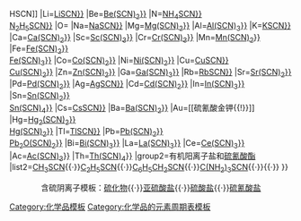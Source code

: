 {{周期表框架|[[硫氰酸盐]]|硫氰酸盐
|H=[[硫氰酸{{!}}HSCN]]
|Li=[[硫氰酸锂{{!}}{{nowrap|LiSCN}}]]
|Be=[[硫氰酸铍{{!}}{{nowrap|Be(SCN)<sub>2</sub>}}]]
|N=[[硫氰酸铵{{!}}{{nowrap|NH<sub>4</sub>SCN}}]]<BR>[[硫氰酸肼{{!}}{{nowrap|N<sub>2</sub>H<sub>5</sub>SCN}}]]
|O={{le|次硫氰酸盐|Hypothiocyanite|OSCN<sup>-</sup>}}
|Na=[[硫氰酸钠{{!}}{{nowrap|NaSCN}}]]
|Mg=[[硫氰酸镁{{!}}{{nowrap|Mg(SCN)<sub>2</sub>}}]]
|Al=[[硫氰酸铝{{!}}{{nowrap|Al(SCN)<sub>3</sub>}}]]
|K=[[硫氰酸钾{{!}}{{nowrap|KSCN}}]]
|Ca=[[硫氰酸钙{{!}}{{nowrap|Ca(SCN)<sub>2</sub>}}]]
|Sc=[[硫氰酸钪{{!}}{{nowrap|Sc(SCN)<sub>3</sub>}}]]
|Cr=[[硫氰酸铬{{!}}{{nowrap|Cr(SCN)<sub>3</sub>}}]]
|Mn=[[硫氰酸锰{{!}}{{nowrap|Mn(SCN)<sub>2</sub>}}]]
|Fe=[[硫氰酸亚铁{{!}}{{nowrap|Fe(SCN)<sub>2</sub>}}]]<BR>[[硫氰酸铁{{!}}{{nowrap|Fe(SCN)<sub>3</sub>}}]]
|Co=[[硫氰酸钴{{!}}{{nowrap|Co(SCN)<sub>2</sub>}}]]
|Ni=[[硫氰酸镍{{!}}{{nowrap|Ni(SCN)<sub>2</sub>}}]]
|Cu=[[硫氰酸亚铜{{!}}{{nowrap|CuSCN}}]]<BR>[[硫氰酸铜{{!}}{{nowrap|Cu(SCN)<sub>2</sub>}}]]
|Zn=[[硫氰酸锌{{!}}{{nowrap|Zn(SCN)<sub>2</sub>}}]]
|Ga=[[硫氰酸镓{{!}}{{nowrap|Ga(SCN)<sub>3</sub>}}]]
|Rb=[[硫氰酸铷{{!}}{{nowrap|RbSCN}}]]
|Sr=[[硫氰酸锶{{!}}{{nowrap|Sr(SCN)<sub>2</sub>}}]]
|Pd=[[硫氰酸钯{{!}}{{nowrap|Pd(SCN)<sub>2</sub>}}]]
|Ag=[[硫氰酸银{{!}}{{nowrap|AgSCN}}]]
|Cd=[[硫氰酸镉{{!}}{{nowrap|Cd(SCN)<sub>2</sub>}}]]
|In=[[硫氰酸铟{{!}}{{nowrap|In(SCN)<sub>3</sub>}}]]
|Sn=[[硫氰酸亚锡{{!}}{{nowrap|Sn(SCN)<sub>2</sub>}}]]<br />[[四硫氰酸锡{{!}}{{nowrap|Sn(SCN)<sub>4</sub>}}]]
|Cs=[[硫氰酸铯{{!}}{{nowrap|CsSCN}}]]
|Ba=[[硫氰酸钡{{!}}{{nowrap|Ba(SCN)<sub>2</sub>}}]]
|Au=[[硫氰酸金钾{{!}}{{nowrap|K[Au(SCN)<sub>4</sub>]}}]]
|Hg=[[硫氰酸亚汞{{!}}{{nowrap|Hg<sub>2</sub>(SCN)<sub>2</sub>}}]]<BR>[[硫氰酸汞{{!}}{{nowrap|Hg(SCN)<sub>2</sub>}}]]
|Tl=[[硫氰酸亚铊{{!}}{{nowrap|TlSCN}}]]
|Pb=[[硫氰酸铅{{!}}{{nowrap|Pb(SCN)<sub>2</sub>}}]]<BR>[[碱式硫氰酸铅{{!}}{{nowrap|Pb<sub>2</sub>O(SCN)<sub>2</sub>}}]]
|Bi=[[硫氰酸铋{{!}}{{nowrap|Bi(SCN)<sub>3</sub>}}]]
|La=[[硫氰酸镧{{!}}{{nowrap|La(SCN)<sub>3</sub>}}]]
|Ce=[[硫氰酸铈{{!}}{{nowrap|Ce(SCN)<sub>3</sub>}}]]
|Ac=[[硫氰酸锕{{!}}{{nowrap|Ac(SCN)<sub>3</sub>}}]]
|Th=[[硫氰酸钍{{!}}{{nowrap|Th(SCN)<sub>4</sub>}}]]
|group2=有机阳离子盐和[[硫氰酸酯]]
|list2=[[硫氰酸甲酯|CH<sub>3</sub>SCN]]{{·}}[[硫氰酸乙酯|C<sub>2</sub>H<sub>5</sub>SCN]]{{·}}[[硫氰酸苄酯|C<sub>6</sub>H<sub>5</sub>CH<sub>2</sub>SCN]]{{·}}[[硫氰酸胍|C(NH<sub>2</sub>)<sub>3</sub>SCN]]{{·}}{{le|TCMTB||C<sub>6</sub>H<sub>4</sub>SCNSCH<sub>2</sub>SCN}}{{·}}{{le|RB-64||C<sub>24</sub>H<sub>27</sub>NO<sub>8</sub>S}}
}}<noinclude>
<center>含硫阴离子模板：[[template:硫化物|硫化物]]{{·}}[[template:亚硫酸盐|亚硫酸盐]]{{·}}[[template:硫酸盐|硫酸盐]]{{·}}[[template:硫氰酸盐|硫氰酸盐]]</center>
[[Category:硫氰酸盐| ]]
[[Category:化学品模板]]
[[Category:化学品的元素周期表模板]]
</noinclude>